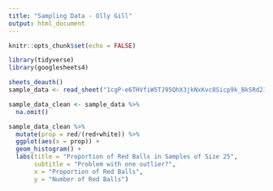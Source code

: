 ```yaml
---
title: "Sampling Data - Olly Gill"
output: html_document
---
```


```r
knitr::opts_chunk$set(echo = FALSE)

library(tidyverse)
library(googlesheets4)

sheets_deauth()
sample_data <- read_sheet("1cgP-e6THVfiW5TJ95QhX3jkNxKvc8Sicp9k_BkSRd2I")
```


```r
sample_data_clean <- sample_data %>%
  na.omit()

sample_data_clean %>%
  mutate(prop = red/(red+white)) %>%
  ggplot(aes(x = prop)) +
  geom_histogram() +
  labs(title = "Proportion of Red Balls in Samples of Size 25",
       subtitle = "Problem with one outlier?",
       x = "Proportion of Red Balls", 
       y = "Number of Red Balls")
```
